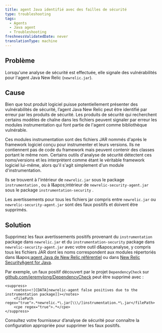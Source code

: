 ```yaml
---
title: agent Java identifié avec des failles de sécurité
type: troubleshooting
tags:
  - Agents
  - Java agent
  - Troubleshooting
freshnessValidatedDate: never
translationType: machine
---
```


## Problème

Lorsqu'une analyse de sécurité est effectuée, elle signale des vulnérabilités pour l'agent Java New Relic (`newrelic.jar`).

## Cause

Bien que tout produit logiciel puisse potentiellement présenter des vulnérabilités de sécurité, l’agent Java New Relic peut être identifié par erreur par les produits de sécurité. Les produits de sécurité qui recherchent certains modèles de chaîne dans les fichiers peuvent signaler par erreur les modules instrumentation qui font partie de l'agent comme bibliothèque vulnérable.

Ces modules instrumentation sont des fichiers JAR nommés d'après le framework logiciel conçu pour instrumenter et leurs versions. Ils ne contiennent pas de code du framework mais peuvent contenir des classes portant le même nom. Certains outils d'analyse de sécurité détectent ces noms/versions et les interprètent comme étant le véritable framework logiciel lui-même, alors qu'il s'agit simplement d'un module d'instrumentation.

Ils se trouvent à l'intérieur de `newrelic.jar` sous le package `instrumentation` , ou à l&amp;apos;intérieur de `newrelic-security-agent.jar` sous le package `instrumentation-security` .

Les avertissements pour tous les fichiers jar compris entre `newrelic.jar` ou `newrelic-security-agent.jar` sont des faux positifs et doivent être supprimés.

## Solution

Supprimez les faux avertissements positifs provenant du `instrumentation` package dans `newrelic.jar` et du `instrumentation-security` package dans `newrelic-security-agent.jar` avec votre outil d&amp;apos;analyse, y compris tous les fichiers JAR dont les noms correspondent aux modules répertoriés dans l&amp;apos;[agent Java de New Relic référentiel](https://github.com/newrelic/newrelic-java-agent/tree/main/instrumentation) ou dans [New Relic SecurityAgent for Java](https://github.com/newrelic/csec-java-agent/tree/main/instrumentation-security).

Par exemple, un faux positif découvert par le projet `DependencyCheck` sur [github.com/jeremylong/DependencyCheck](https://github.com/jeremylong/DependencyCheck) peut être supprimé avec :

```jar
<suppress>
    <notes><![CDATA[newrelic-agent false positives due to the instrumentation package]]></notes>
    <filePath regex="true">.*newrelic.*\.jar[\\\/]instrumentation.*\.jar</filePath>
    <cpe regex="true">.*</cpe>
</suppress>
```

Consultez votre fournisseur d’analyse de sécurité pour connaître la configuration appropriée pour supprimer les faux positifs.